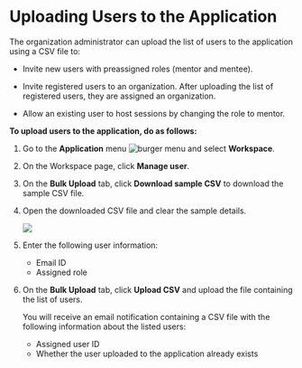 
# Uploading Users to the Application

The organization administrator can upload the list of users to the application using a CSV file to:

* Invite new users with preassigned roles (mentor and mentee).

* Invite registered users to an organization. After uploading the list of registered users, they are assigned an organization.

* Allow an existing user to host sessions by changing the role to mentor.

**To upload users to the application, do as follows:**

1. Go to the <b>Application</b> menu ![burger menu](media/burgermenu-icon.png) and select **Workspace**.

2. On the Workspace page, click **Manage user**.

3. On the **Bulk Upload** tab, click **Download sample CSV** to download the sample CSV file.

4. Open the downloaded CSV file and clear the sample details.

    ![](media/orgadmin-bulkupload.png)

5. Enter the following user information:

    * Email ID
    * Assigned role
 
6. On the **Bulk Upload** tab, click **Upload CSV** and upload the file containing the list of users.

    <Admonition type="tip">
    <p>You will receive an email notification containing a CSV file with the following information about the listed users:</p>
    <ul>
    <li>Assigned user ID</li>
    <li>Whether the user uploaded to the application already exists</li>
    </ul>
    </Admonition>